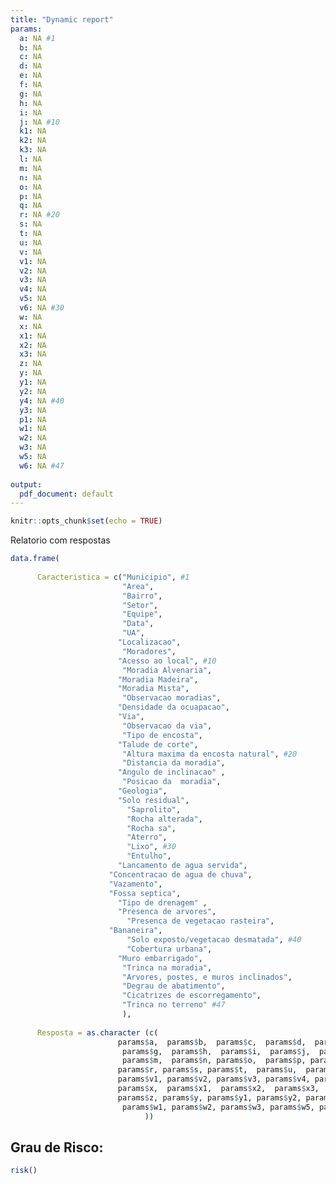 ---
title: "Dynamic report"
params:
  a: NA #1
  b: NA
  c: NA
  d: NA
  e: NA
  f: NA
  g: NA
  h: NA
  i: NA 
  j: NA #10
  k1: NA
  k2: NA
  k3: NA
  l: NA
  m: NA
  n: NA
  o: NA
  p: NA
  q: NA
  r: NA #20
  s: NA
  t: NA
  u: NA
  v: NA
  v1: NA
  v2: NA
  v3: NA
  v4: NA
  v5: NA
  v6: NA #30
  w: NA
  x: NA
  x1: NA
  x2: NA
  x3: NA
  z: NA
  y: NA
  y1: NA
  y2: NA
  y4: NA #40
  y3: NA
  p1: NA
  w1: NA
  w2: NA
  w3: NA
  w5: NA
  w6: NA #47
 
output: 
  pdf_document: default
---

```{r setup, include=FALSE}
knitr::opts_chunk$set(echo = TRUE)
```

Relatorio com respostas

```{r}
      
data.frame(
      
      Caracteristica = c("Municipio", #1 
                         "Area",
                         "Bairro",
                         "Setor", 
                         "Equipe",
                         "Data",
                         "UA",
                        "Localizacao", 
                         "Moradores",
                        "Acesso ao local", #10
                         "Moradia Alvenaria",
                        "Moradia Madeira", 
                        "Moradia Mista",
                         "Observacao moradias",
                        "Densidade da ocuapacao", 
                        "Via", 
                         "Observacao da via",
                         "Tipo de encosta", 
                        "Talude de corte",
                         "Altura maxima da encosta natural", #20
                         "Distancia da moradia",
                        "Angulo de inclinacao" ,
                         "Posicao da  moradia",
                        "Geologia", 
                        "Solo residual",
                          "Saprolito", 
                          "Rocha alterada",
                          "Rocha sa", 
                          "Aterro",
                          "Lixo", #30
                          "Entulho",
                        "Lancamento de agua servida",
                      "Concentracao de agua de chuva",
                      "Vazamento",
                      "Fossa septica",
                        "Tipo de drenagem" ,
                        "Presenca de arvores",
                          "Presenca de vegetacao rasteira",
                      "Bananeira",
                          "Solo exposto/vegetacao desmatada", #40
                          "Cobertura urbana",                       
                        "Muro embarrigado", 
                         "Trinca na moradia", 
                         "Arvores, postes, e muros inclinados",
                         "Degrau de abatimento",
                         "Cicatrizes de escorregamento",
                         "Trinca no terreno" #47
                         ), 
      
      Resposta = as.character (c(
                        params$a,  params$b,  params$c,  params$d,  params$e,  params$f, #6
                         params$g,  params$h,  params$i,  params$j,  params$k1, params$k2, params$k3,  params$l,  #14
                         params$m,  params$n, params$o,  params$p, params$p1,  params$q, #20
                        params$r, params$s, params$t,  params$u,  params$v, #25
                        params$v1, params$v2, params$v3, params$v4, params$v5, params$v6, #31
                        params$x,  params$x1,  params$x2,  params$x3,  #35
                        params$z, params$y, params$y1, params$y2, params$y4, params$y3,   params$w, #42
                         params$w1, params$w2, params$w3, params$w5, params$w6) #47
                              ))


```

## Grau de Risco:
```{r}
risk()
```


